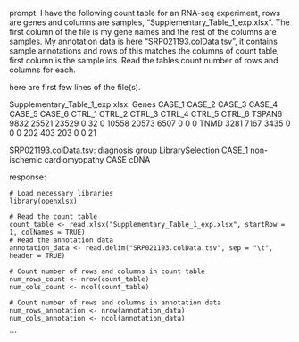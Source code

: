 prompt:
I have the following count table for an RNA-seq experiment, rows are genes and columns are samples, "Supplementary_Table_1_exp.xlsx". The first column of the file is my gene names and the rest of the columns are samples. My annotation data is here  "SRP021193.colData.tsv", it contains sample annotations and rows of this matches the columns of count table, first column is the sample ids. Read the tables count number of rows and columns for each.

here are first few lines of the file(s).

Supplementary_Table_1_exp.xlsx:
Genes	CASE_1	CASE_2	CASE_3	CASE_4	CASE_5	CASE_6	CTRL_1	CTRL_2	CTRL_3	CTRL_4	CTRL_5	CTRL_6
TSPAN6	9832	25521	23529	0	32	0	10558	20573	6507	0	0	 0
TNMD	3281	 7167	 3435	0	 0	0	  202	  403	 203	0	0	21


SRP021193.colData.tsv:
	diagnosis	group	LibrarySelection
CASE_1	non-ischemic cardiomyopathy	CASE	cDNA


response:
```
# Load necessary libraries
library(openxlsx)

# Read the count table
count_table <- read.xlsx("Supplementary_Table_1_exp.xlsx", startRow = 1, colNames = TRUE)
# Read the annotation data
annotation_data <- read.delim("SRP021193.colData.tsv", sep = "\t", header = TRUE)

# Count number of rows and columns in count table
num_rows_count <- nrow(count_table)
num_cols_count <- ncol(count_table)

# Count number of rows and columns in annotation data
num_rows_annotation <- nrow(annotation_data)
num_cols_annotation <- ncol(annotation_data)
```
```
